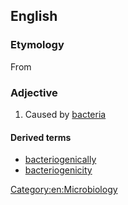 ==English==

===Etymology===
From {{confix|bacterio|genic}}

===Adjective===
{{en-adj|-}}

# Caused by [[bacteria]]

====Derived terms====
* [[bacteriogenically]]
* [[bacteriogenicity]]

[[Category:en:Microbiology]]